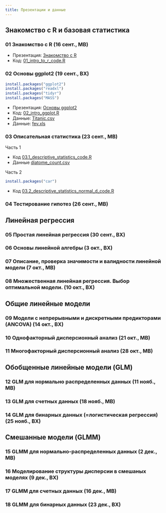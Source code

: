 ```yaml
---
title: Презентации и данные
---
```


## Знакомство с R и базовая статистика

### 01 Знакомство с R (16 сент., МВ)

- Презентация: [Знакомство с R](01_intro_to_r.html)
- Код: [01_intro_to_r_code.R](01_intro_to_r_code.R)

### 02 Основы ggplot2 (19 сент., ВХ)

```r
install.packages("ggplot2")
install.packages("readxl")
install.packages("tidyr")
install.packages("MASS")
```

- Презентация: [Основы ggplot2](02_intro_ggplot.html)
- Код: [02_intro_ggplot.R](02_intro_ggplot.R)
- Данные: [Titanic.csv](data/Titanic.csv)
- Данные: [fev.xls](data/fev.xls)

### 03 Описательная статистика (23 сент., МВ)

Часть 1

<!-- - Презентация [03.1_descriptive_statistics.html](03.1_descriptive_statistics.html) -->
- Код [03.1_descriptive_statistics_code.R](03.1_descriptive_statistics_code.R)
- Данные [diatome_count.csv](data/diatome_count.csv)

Часть 2

```r
install.packages("car")
```

<!-- - Презентация [03.2_descriptive_statistics_normal_d.html](03.2_descriptive_statistics_normal_d.html) -->
- Код [03.2_descriptive_statistics_normal_d_code.R](03.2_descriptive_statistics_normal_d_code.R)

### 04 Тестирование гипотез (26 сент., МВ)

<!-- - Презентация [04_hypothesis_testing.html](04_hypothesis_testing.html) -->
<!-- - Код [04_hypothesis_testing_code.R](04_hypothesis_testing_code.R) -->
<!-- - Данные [aml.csv](data/aml.csv) -->

## Линейная регрессия

### 05 Простая линейная регрессия  (30 сент., ВХ)

<!-- - Презентация: [05_LM.html](05_LM.html) -->
<!-- - Код:  -->
<!--     + [05_LM_code.R](05_LM_code.R) -->
<!--     + [05_LM_task.R](05_LM_task.R) -->
<!-- - Данные: -->
<!--     + [IQ_brain.csv](data/IQ_brain.csv) -->
<!--     + [secher.xls](data/secher.xls) -->

### 06 Основы линейной алгебры (3 окт., ВХ)

<!-- - Презентация: [06_Introduction_to_linear_algebra.html](06_intro_to_linear_algebra.html) -->
<!-- - Код: [06_Introduction_to_linear_algebra_code.R](06_intro_to_linear_algebra_code.R) -->

### 07 Описание, проверка значимости и валидности линейной модели (7 окт., МВ)

<!-- Часть 1 -->

<!-- - Презентация: -->
<!--     + [07.1_model_description.html](07.1_model_description.html) -->
<!-- - Код: -->
<!--     + [07.1_model_description_code.R](07.1_model_description_code.R) -->
<!--     + [07.1_task_assumptions_catsM.R](07.1_task_assumptions_catsM.R) -->
<!--     + [07.1_task_assumptions_GAG.R](07.1_task_assumptions_GAG.R) -->
<!-- - Данные: -->
<!--     + [IQ_brain.csv](data/IQ_brain.csv) -->
<!--     + [catsM.xlsx](data/catsM.xlsx) -->
<!--     + [GAGurine.xlsx](data/GAGurine.xlsx) -->

<!-- Часть 2 -->

<!-- - Презентация: -->
<!--     + [07.2_model_validation.html](07.2_model_validation.html) -->
<!-- - Код: -->
<!--     + [07.2_model_validation_code.R](07.2_model_validation_code.R) -->
<!--     + Задания про котов и GAG из прошлой части (работайте в том же коде) -->
<!-- - Данные: -->
<!--     + [orly_owl_Lin_4p_5_flat.txt](data/orly_owl_Lin_4p_5_flat.txt) -->
<!--     + [IQ_brain.csv](data/IQ_brain.csv) -->
<!--     + [catsM.xlsx](data/catsM.xlsx) -->
<!--     + [GAGurine.xlsx](data/GAGurine.xlsx) -->

### 08 Множественная линейная регрессия. Выбор оптимальной модели. (10 окт., ВХ)

<!-- #### Часть 1. Множественная линейная регрессия -->

<!-- ```{r eval=FALSE} -->
<!-- install.packages("gridExtra") -->
<!-- install.packages("ISwR") -->
<!-- ``` -->

<!-- - Презентация: [08.1_multiple_LM.html](08.1_multiple_LM.html) -->

<!-- - Код: [08.1_multiple_LM_code.R](08.1_multiple_LM_code.R) -->
<!-- - Данные: [loyn.csv](data/loyn.csv) -->

<!-- #### Часть 2. Выбор оптимальной модели -->

<!-- - Презентация: [08.2_model_selection.html](08.2_model_selection.html) -->

<!-- - Код: [08.2_model_selection_code.R](08.2_model_selection_code.R) -->
<!-- - Данные: [loyn.csv](data/loyn.csv) -->

## Общие линейные модели

### 09 Модели с непрерывными и дискретными предикторами (ANCOVA) (14 окт., ВХ)

<!-- ```{r eval=FALSE} -->
<!-- install.packages("readxl") -->
<!-- install.packages("cowplot") -->
<!-- ``` -->

<!-- #### Часть 1. Модели с разными значениями отрезка для групп -->

<!-- - Презентация: [09.1_LM_with_continuous_and_discrete_predictors_2.html](09.1_LM_with_continuous_and_discrete_predictors_2.html) -->
<!-- - Код: [09.1_LM_with_continuous_and_discrete_predictors_code.R](09.1_LM_with_continuous_and_discrete_predictors_code_2.R) -->

<!-- - Код: [09.1_LM_with_continuous_and_discrete_predictors_code_ANCOVA.R](09.1_LM_with_continuous_and_discrete_predictors_code_ANCOVA.R) -->


<!-- - Данные: -->
<!--     + [goats.xlsx](data/goats.xlsx) -->
<!--     + [tlc.csv](data/tlc.csv) -->
<!--     + [Puromycin.xlsx](data/Puromycin.xlsx) -->
<!--     + [birthwt.csv](data/birthwt.csv) -->

<!-- #### Часть 2. Модели с разными значениями угла наклона для групп -->

<!-- - Презентация: [09.2_LM_with_continuous_and_discrete_predictors_interactions.html](09.2_LM_with_continuous_and_discrete_predictors_interactions.html) -->
<!-- - Код: -->
<!--     + [09.2_LM_with_continuous_and_discrete_predictors_interactions.R](09.2_LM_with_continuous_and_discrete_predictors_interactions.R) -->
<!--     + [09.2_LM_with_continuous_and_discrete_predictors_Practicum_without_solution.R](09.2_LM_with_continuous_and_discrete_predictors_Practicum_without_solution.R) -->

<!-- - Данные:      -->
<!--     + [loyn.csv](data/loyn.csv) -->
<!--     + [birthwt.csv](data/birthwt.csv) -->


### 10 Однофакторный дисперсионный анализ (21 окт., МВ)

<!-- ```{r eval=FALSE} -->
<!-- install.packages(c("DAAG", "multcomp")) -->
<!-- ``` -->
<!-- - Презентация: [10_anova.pdf](10_anova.pdf) -->
<!-- - Код: [10_anova_code.R](10_anova_code.R) -->

### 11 Многофакторный дисперсионный анализ (28 окт., МВ)

<!-- - Презентация: [11_two-way_anova_and_interactions.pdf](11_two-way_anova_and_interactions.pdf) -->
<!-- - Код: [11_two-way_anova_and_interactions_code.R](11_two-way_anova_and_interactions_code.R) -->
<!-- - Данные: [hall.csv](data/hall.csv) -->

<!-- - Код заданий: -->
<!--     - [11_anova_practice_ants.R](11_anova_practice_ants.R) -->
<!--     - [11_anova_practice_rice.R](11_anova_practice_rice.R) -->


## Обобщенные линейные модели (GLM)

### 12 GLM для нормально распределенных данных (11 нояб., МВ)

<!-- - Презентация: [12_GLM_gaussian.pdf](12_GLM_gaussian.pdf) -->
<!-- - Код: [12_GLM_gaussian_code.R](12_GLM_gaussian_code.R) -->

<!-- - Код задания: [12_GLM_gaussian_practice_model_selection.R](12_GLM_gaussian_practice_model_selection.R) -->

### 13 GLM для счетных данных (18 нояб., МВ)

<!-- ```{r eval=FALSE} -->
<!-- install.packages("AER") -->
<!-- ``` -->

<!-- - Презентация: [13_GLM_count.pdf](13_GLM_count.pdf) -->
<!-- - Код: [13_GLM_count_code.R](13_GLM_count_code.R) -->
<!-- - Данные: [Pollinators_Montero-Castano, Vila, 2015.xlsx](data/Pollinators_Montero-Castano, Vila, 2015.xlsx) -->

<!-- - Код задания: [13_GLM_count_practice.R](13_GLM_count_practice.R) -->
<!-- - Частичное решение: [13_GLM_count_practice_solution.R](13_GLM_count_practice_solution.R) -->

### 14 GLM для бинарных данных (=логистическая регрессия) (25 нояб., ВХ)

<!-- ```{r eval=FALSE} -->
<!-- install.packages(c("ISwR", "cowplot")) -->
<!-- ``` -->

<!-- - Презентация: [14_GLM_binary.pdf](14_GLM_binary.pdf) -->
<!-- - Код: [14_GLM_binary_code.R](14_GLM_binary_code.R) -->
<!-- - Данные: -->
<!--     + [aster_mussel.csv](data/aster_mussel.csv) -->
<!--     + [polis.csv](data/polis.csv) -->
<!--     + [ICU.csv](data/ICU.csv) -->


## Смешанные модели (GLMM)

### 15 GLMM для нормально-распределенных данных (2 дек., МВ)

<!-- ```{r eval=FALSE} -->
<!-- install.packages(c("lme4", "pbkrtest")) -->
<!-- ``` -->

<!-- - Презентация: -->
<!--     + [15.1_GLMM_gaussian_random_intercept_slope.pdf](15.1_GLMM_gaussian_random_intercept_slope.pdf) -->
<!-- - Код: -->
<!--     + [15.1_GLMM_gaussian_random_intercept_slope_code.R](15.1_GLMM_gaussian_random_intercept_slope_code.R) -->

<!-- Демонстрация LRT при помощи бутстрепа: [15.1_GLMM_gaussian_bootstrap_demo_sleepstudy.R](15.1_GLMM_gaussian_bootstrap_demo_sleepstudy.R) -->

<!-- - Задание: -->
<!--     + Код: [15.1_GLMM_gaussian_choccake_practice.R](15.1_GLMM_gaussian_choccake_practice.R) -->

<!-- + Решение (частичное): [15.1_GLMM_gaussian_choccake_solution.R](15.1_GLMM_gaussian_choccake_solution.R) -->

<!-- - Презентация: -->
<!--     + [15.2_GLMM_gaussian_nested.pdf](15.2_GLMM_gaussian_nested.pdf) -->
<!-- - Код: -->
<!--     + [15.2_GLMM_gaussian_nested_code.R](15.2_GLMM_gaussian_nested_code.R) -->
<!-- - Данные: [Grazing_native_plants_Gennet_et_al._2017_S1.xlsx](data/Grazing_native_plants_Gennet_et_al._2017_S1.xlsx) -->


### 16 Моделирование структуры дисперсии в смешаных моделях (9 дек., ВХ)

<!-- - Презентация: [16_variance_structure.pdf](16_variance_structure.pdf) -->
<!-- - Код: [16_variance_structure_code.R](16_variance_structure_code.R) -->
<!-- - Код: [16_variance_structure_code_practice.R](16_variance_structure_code_practice.R) -->

<!-- - Данные: -->
<!--     + [mussel_juv_ad.csv](data/mussel_juv_ad.csv) -->


<!-- ```{r eval=FALSE} -->
<!-- install.packages("faraway") -->
<!-- ``` -->



### 17 GLMM для счетных данных (16 дек., МВ)

<!-- - Презентация: [17_GLMM_count.html](17_GLMM_count.html) -->
<!-- - Код: -->
<!--     + [17_GLMM_count_code.R](17_GLMM_count_code.R) -->
<!--     + [17_GLMM_count_Ants_practice.R](17_GLMM_count_Ants_practice.R) -->
<!--     + [17_GLMM_count_Ants_practice_solution.R](17_GLMM_count_Ants_practice_solution.R) -->
<!-- - Данные: -->
<!--     + [Roulin_Bersier_2007_Owls.csv](data/Roulin_Bersier_2007_Owls.csv) -->
<!--     + [Morris_2015_Ants.xlsx](data/Morris_2015_Ants.xlsx) -->

### 18 GLMM для бинарных данных (23 дек., ВХ)

<!-- ```{r eval=FALSE} -->
<!-- install.packages(c("MASS", "glmmML", "lme4", "doBy")) -->
<!-- ``` -->

<!-- - Презентация: [18_GLMM_binary.html](18_GLMM_binary.html) -->

<!-- - Код: [18_GLMM_binary_code.R](18_GLMM_binary_code.R) -->
<!-- - Данные: -->
<!--     + [aster_mussel_full.csv](data/aster_mussel_full.csv) -->
<!--     + [aster_mussel.csv](data/aster_mussel.csv) -->
<!--     + [myt_gen_morph.csv](data/myt_gen_morph.csv) -->
<!--     + [Yakovis2.csv](data/Yakovis2.csv) -->
